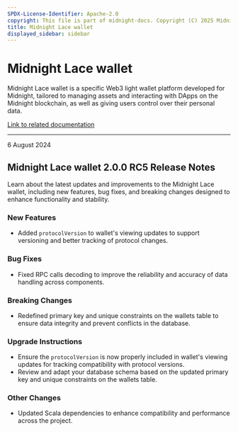 ```yaml
---
SPDX-License-Identifier: Apache-2.0
copyright: This file is part of midnight-docs. Copyright (C) 2025 Midnight Foundation. Licensed under the Apache License, Version 2.0 (the "License"); You may not use this file except in compliance with the License. You may obtain a copy of the License at http://www.apache.org/licenses/LICENSE-2.0 Unless required by applicable law or agreed to in writing, software distributed under the License is distributed on an "AS IS" BASIS, WITHOUT WARRANTIES OR CONDITIONS OF ANY KIND, either express or implied. See the License for the specific language governing permissions and limitations under the License.
title: Midnight Lace wallet
displayed_sidebar: sidebar
---
```


# Midnight Lace wallet

Midnight Lace wallet is a specific Web3 light wallet platform developed for Midnight, tailored to managing assets and interacting with DApps on the Midnight blockchain, as well as giving users control over their personal data.

[Link to related documentation](https://www.lace.io/)

---

<div 
  style={{
    marginTop: '0',
    fontSize: '1rem',
    fontWeight: 'normal',
    marginBottom: '0.5rem'
  }}
>
  6 August 2024
</div>

## Midnight Lace wallet 2.0.0 RC5 Release Notes

Learn about the latest updates and improvements to the Midnight Lace wallet, including new features, bug fixes, and breaking changes designed to enhance functionality and stability.

### New Features

- Added `protocolVersion` to wallet's viewing updates to support versioning and better tracking of protocol changes.
  
### Bug Fixes

- Fixed RPC calls decoding to improve the reliability and accuracy of data handling across components.

### Breaking Changes

- Redefined primary key and unique constraints on the wallets table to ensure data integrity and prevent conflicts in the database.

### Upgrade Instructions

- Ensure the `protocolVersion` is now properly included in wallet's viewing updates for tracking compatibility with protocol versions.
- Review and adapt your database schema based on the updated primary key and unique constraints on the wallets table.
  
### Other Changes

- Updated Scala dependencies to enhance compatibility and performance across the project.
